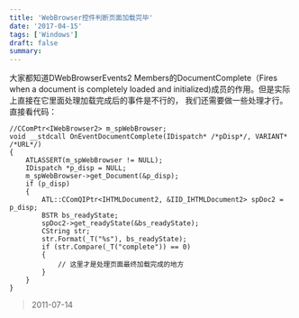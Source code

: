 ```yaml
---
title: 'WebBrowser控件判断页面加载完毕'
date: '2017-04-15'
tags: ['Windows']
draft: false
summary: 
---
```


大家都知道DWebBrowserEvents2 Members的DocumentComplete（Fires when a document is completely loaded and initialized)成员的作用。但是实际上直接在它里面处理加载完成后的事件是不行的， 我们还需要做一些处理才行。直接看代码：

```
//CComPtr<IWebBrowser2> m_spWebBrowser;
void __stdcall OnEventDocumentComplete(IDispatch* /*pDisp*/, VARIANT* /*URL*/)
{
	ATLASSERT(m_spWebBrowser != NULL);
	IDispatch *p_disp = NULL;
	m_spWebBrowser->get_Document(&p_disp);
	if (p_disp)
	{
		ATL::CComQIPtr<IHTMLDocument2, &IID_IHTMLDocument2> spDoc2 = p_disp;
		BSTR bs_readyState;
		spDoc2->get_readyState(&bs_readyState);
		CString str;
		str.Format(_T("%s"), bs_readyState);
		if (str.Compare(_T("complete")) == 0)
		{
			// 这里才是处理页面最终加载完成的地方
		}
	}
}
```

> 2011-07-14